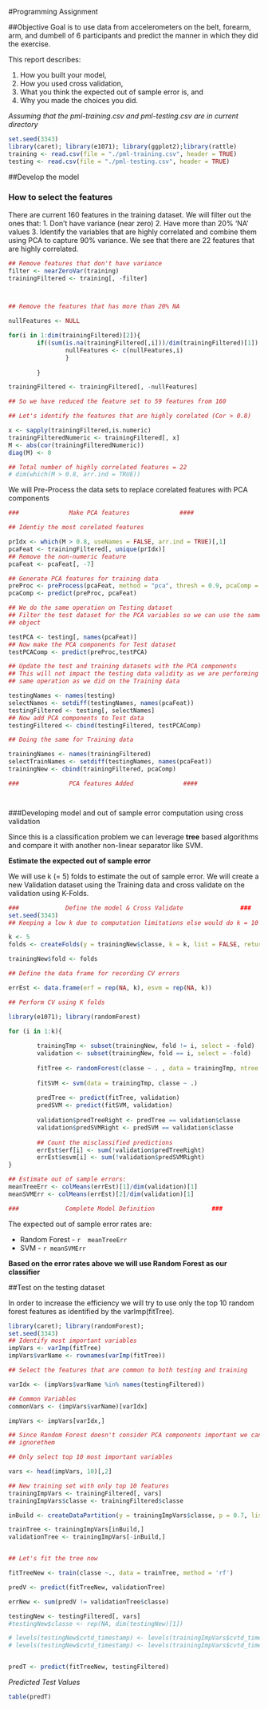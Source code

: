 #Programming Assignment

##Objective
Goal is to use data from accelerometers on the belt, forearm, arm, and dumbell of 6 participants and predict the manner in which they did the exercise. 

This report describes:

1. How you built your model, 
2. How you used cross validation,
3. What you think the expected out of sample error is, and 
4. Why you made the choices you did. 

*Assuming that the pml-training.csv and pml-testing.csv are in current directory*

```{r readData, cache=TRUE}
set.seed(3343)
library(caret); library(e1071); library(ggplot2);library(rattle)
training <- read.csv(file = "./pml-training.csv", header = TRUE)
testing <- read.csv(file = "./pml-testing.csv", header = TRUE)
```

##Develop the model

### How to select the features
There are current 160 features in the training dataset. We will filter out the ones that:
1. Don't have variance (near zero)
2. Have more than 20% 'NA' values
3. Identify the variables that are highly correlated and combine them using PCA to capture 90% variance. We see that there are 22 features that are highly correlated.


```{r createFeatures, cache=TRUE, echo=FALSE}
## Remove features that don't have variance
filter <- nearZeroVar(training)
trainingFiltered <- training[, -filter]



## Remove the features that has more than 20% NA

nullFeatures <- NULL

for(i in 1:dim(trainingFiltered)[2]){
        if((sum(is.na(trainingFiltered[,i]))/dim(trainingFiltered)[1]) > 0.20) {
                nullFeatures <- c(nullFeatures,i) 
                }
        
        }

trainingFiltered <- trainingFiltered[, -nullFeatures]

## So we have reduced the feature set to 59 features from 160

## Let's identify the features that are highly corelated (Cor > 0.8)

x <- sapply(trainingFiltered,is.numeric)
trainingFilteredNumeric <- trainingFiltered[, x]
M <- abs(cor(trainingFilteredNumeric))
diag(M) <- 0

## Total number of highly correlated features = 22
# dim(which(M > 0.8, arr.ind = TRUE))

```


We will Pre-Process the data sets to replace corelated features with PCA components

```{r pcaFeatures, cache=TRUE}
###              Make PCA features              ####

## Identiy the most corelated features

prIdx <- which(M > 0.8, useNames = FALSE, arr.ind = TRUE)[,1]
pcaFeat <- trainingFiltered[, unique(prIdx)]
## Remove the non-numeric feature
pcaFeat <- pcaFeat[, -7]

## Generate PCA features for training data
preProc <- preProcess(pcaFeat, method = "pca", thresh = 0.9, pcaComp = 2)
pcaComp <- predict(preProc, pcaFeat)

## We do the same operation on Testing dataset
## Filter the test dataset for the PCA variables so we can use the same PreProcess
## object

testPCA <- testing[, names(pcaFeat)]
## Now make the PCA components for Test dataset
testPCAComp <- predict(preProc,testPCA)

## Update the test and training datasets with the PCA components
## This will not impact the testing data validity as we are performing the 
## same operation as we did on the Training data

testingNames <- names(testing)
selectNames <- setdiff(testingNames, names(pcaFeat))
testingFiltered <- testing[, selectNames]
## Now add PCA components to Test data
testingFiltered <- cbind(testingFiltered, testPCAComp)

## Doing the same for Training data

trainingNames <- names(trainingFiltered)
selectTrainNames <- setdiff(testingNames, names(pcaFeat))
trainingNew <- cbind(trainingFiltered, pcaComp)

###              PCA features Added              ####




```


###Developing model and out of sample error computation using cross validation

Since this is a classification problem we can leverage **tree** based algorithms and compare it with another non-linear separator like SVM.

**Estimate the expected out of sample error**

We will use k (= 5) folds to estimate the out of sample error. We will create a new Validation dataset using the Training data and cross validate on the validation using K-Folds.


```{r modelDevelopmentAndCrossValidation, cache=TRUE}

###             Define the model & Cross Validate                ###
set.seed(3343)
## Keeping a low k due to computation limitations else would do k = 10

k <- 5
folds <- createFolds(y = trainingNew$classe, k = k, list = FALSE, returnTrain = FALSE)

trainingNew$fold <- folds

## Define the data frame for recording CV errors 

errEst <- data.frame(erf = rep(NA, k), esvm = rep(NA, k))

## Perform CV using K folds

library(e1071); library(randomForest)

for (i in 1:k){
        
        trainingTmp <- subset(trainingNew, fold != i, select = -fold)
        validation <- subset(trainingNew, fold == i, select = -fold)
        
        fitTree <- randomForest(classe ~ . , data = trainingTmp, ntree = 100, proximity = TRUE)
        
        fitSVM <- svm(data = trainingTmp, classe ~ .)
        
        predTree <- predict(fitTree, validation)
        predSVM <- predict(fitSVM, validation)
        
        validation$predTreeRight <- predTree == validation$classe
        validation$predSVMRight <- predSVM == validation$classe
        
        ## Count the misclassified predictions
        errEst$erf[i] <- sum(!validation$predTreeRight)
        errEst$esvm[i] <- sum(!validation$predSVMRight)
}

## Estimate out of sample errors:
meanTreeErr <- colMeans(errEst)[1]/dim(validation)[1]
meanSVMErr <- colMeans(errEst)[2]/dim(validation)[1]

###             Complete Model Definition                ###
```

The expected out of sample error rates are:

* Random Forest - `r  meanTreeErr`
* SVM - `r meanSVMErr`

**Based on the error rates above we will use Random Forest as our classifier**



##Test on the testing dataset

In order to increase the efficiency we will try to use only the top 10 random forest
features as identified by the varImp(fitTree). 

```{r testPrediction, cache = TRUE}

library(caret); library(randomForest); 
set.seed(3343)
## Identify most important variables
impVars <- varImp(fitTree)
impVars$varName <- rownames(varImp(fitTree))

## Select the features that are common to both testing and training

varIdx <- (impVars$varName %in% names(testingFiltered))

## Common Variables
commonVars <- (impVars$varName)[varIdx]

impVars <- impVars[varIdx,]

## Since Random Forest doesn't consider PCA components important we can 
## ignorethem

## Only select top 10 most important variables

vars <- head(impVars, 10)[,2]

## New training set with only top 10 features
trainingImpVars <- trainingFiltered[, vars]
trainingImpVars$classe <- trainingFiltered$classe

inBuild <- createDataPartition(y = trainingImpVars$classe, p = 0.7, list = FALSE)

trainTree <- trainingImpVars[inBuild,]
validationTree <- trainingImpVars[-inBuild,]


## Let's fit the tree now

fitTreeNew <- train(classe ~., data = trainTree, method = 'rf')

predV <- predict(fitTreeNew, validationTree)

errNew <- sum(predV != validationTree$classe)

testingNew <- testingFiltered[, vars]
#testingNew$classe <- rep(NA, dim(testingNew)[1])

# levels(testingNew$cvtd_timestamp) <- levels(trainingImpVars$cvtd_timestamp)
# levels(testingNew$cvtd_timestamp) <- levels(trainingImpVars$cvtd_timestamp)


predT <- predict(fitTreeNew, testingFiltered)

```

*Predicted Test Values*

```{r, cache=TRUE}
table(predT)
```
